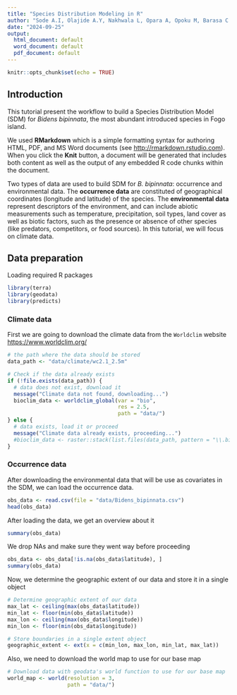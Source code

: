 ```yaml
---
title: "Species Distribution Modeling in R"
author: "Sode A.I, Olajide A.Y, Nakhwala L, Opara A, Opoku M, Barasa C.W"
date: "2024-09-25"
output:
  html_document: default
  word_document: default
  pdf_document: default
---
```


```r
knitr::opts_chunk$set(echo = TRUE)
```

## Introduction

This tutorial present the workflow to build a Species Distribution Model (SDM) for *Bidens bipinnata*, the most abundant introduced species in Fogo island. 

We used **RMarkdown** which is a simple formatting syntax for authoring HTML, PDF, and MS Word documents (see <http://rmarkdown.rstudio.com>). When you click the **Knit** button, a document will be generated that includes both content as well as the output of any embedded R code chunks within the document.

Two types of data are used to build SDM for *B. bipinnata*: occurrence and environmental data. The **occurrence data** are constituted of geographical coordinates (longitude and latitude) of the species. The **environmental data** represent descriptors of the environment, and can include abiotic measurements such as temperature, precipitation, soil types, land cover as well as biotic factors, such as the presence or absence of other species (like predators, competitors, or food sources). In this tutorial, we will focus on climate data.


## Data preparation

Loading required R packages

```r
library(terra)
library(geodata)
library(predicts)
```

### Climate data

First we are going to download the climate data from the `Worldclim` website <https://www.worldclim.org/>


```r
# the path where the data should be stored
data_path <- "data/climate/wc2.1_2.5m" 

# Check if the data already exists
if (!file.exists(data_path)) {
  # data does not exist, download it
  message("Climate data not found, downloading...")
  bioclim_data <- worldclim_global(var = "bio",
                                   res = 2.5,
                                   path = "data/")
} else {
  # data exists, load it or proceed
  message("Climate data already exists, proceeding...")
  #bioclim_data <- raster::stack(list.files(data_path, pattern = "\\.bil$", full.names = TRUE))
}
```

### Occurrence data

After downloading the environmental data that will be use as covariates in the SDM, we can load the occurrence data.

```r
obs_data <- read.csv(file = "data/Bidens_bipinnata.csv")
head(obs_data)
```

After loading the data, we get an overview about it
```r
summary(obs_data)
```

We drop NAs and make sure they went way before proceeding

```r
obs_data <- obs_data[!is.na(obs_data$latitude), ]
summary(obs_data)
```

Now, we determine the geographic extent of our data and store it in a single object

```r
# Determine geographic extent of our data
max_lat <- ceiling(max(obs_data$latitude))
min_lat <- floor(min(obs_data$latitude))
max_lon <- ceiling(max(obs_data$longitude))
min_lon <- floor(min(obs_data$longitude))

# Store boundaries in a single extent object
geographic_extent <- ext(x = c(min_lon, max_lon, min_lat, max_lat))
```

Also, we need to download the world map to use for our base map
```r
# Download data with geodata's world function to use for our base map
world_map <- world(resolution = 3,
                   path = "data/")

```

